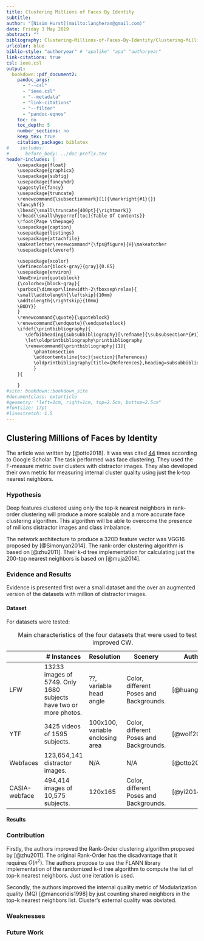 ---
title: Clustering Millions of Faces By Identity
subtitle:
author: "[Nisim Hurst](mailto:langheran@gmail.com)"
date: Friday 3 May 2019
abstract: ""
bibliography: Clustering-Millions-of-Faces-By-Identity/Clustering-Millions-of-Faces-By-Identity.bib
urlcolor: blue
biblio-style: "authoryear" # "apalike" "apa" "authoryear"
link-citations: true
csl: ieee.csl
output:
  bookdown::pdf_document2:
    pandoc_args:
      - "--csl"
      - "ieee.csl"
      - "--metadata"
      - "link-citations"
      - "--filter"
      - "pandoc-eqnos"
    toc: no
    toc_depth: 5
    number_sections: no
    keep_tex: true
    citation_package: biblatex
#    includes:
#      before_body: ../doc-prefix.tex
header-includes: |
    \usepackage{float}
    \usepackage{graphicx}
    \usepackage{subfig}
    \usepackage{fancyhdr}
    \pagestyle{fancy}
    \usepackage{truncate}
    \renewcommand{\subsectionmark}[1]{\markright{#1}{}}
    \fancyhf{}
    \lhead{\small\truncate{400pt}{\rightmark}}
    \rhead{\small\hyperref[toc]{Table Of Contents}}
    \rfoot{Page \thepage}
    \usepackage{caption}
    \usepackage{listings}
    \usepackage{attachfile}
    \makeatletter\renewcommand*{\fps@figure}{H}\makeatother
    \usepackage{cleveref}

    \usepackage{xcolor}
    \definecolor{block-gray}{gray}{0.85}
    \usepackage{environ}
    \NewEnviron{quoteblock}
    {\colorbox{block-gray}{
    \parbox{\dimexpr\linewidth-2\fboxsep\relax}{
    \small\addtolength{\leftskip}{10mm}
    \addtolength{\rightskip}{10mm}
    \BODY}}
    }
    \renewcommand{\quote}{\quoteblock}
    \renewcommand{\endquote}{\endquoteblock}
    \ifdef{\printbibliography}{
       \defbibheading{subsubbibliography}[\refname]{\subsubsection*{#1}}
       \let\oldprintbibliography\printbibliography
       \renewcommand{\printbibliography}[1]{
          \phantomsection
          \addcontentsline{toc}{section}{References}
          \oldprintbibliography[title={References},heading=subsubbibliography]
          }
    }{

    }
#site: bookdown::bookdown_site
#documentclass: extarticle
#geometry: "left=1cm, right=1cm, top=2.5cm, bottom=2.5cm"
#fontsize: 17pt
#linestretch: 1.5
---
\label{toc}

## Clustering Millions of Faces by Identity

The article was written by [@otto2018]. It was was cited [44](https://scholar.google.com/scholar?cites=9743611198042490448&as_sdt=2005&sciodt=0,5&hl=en) times according to Google Scholar. The task performed was face clustering. They used the F-measure metric over clusters with distractor images. They also developed their own metric for measuring internal cluster quality using just the k-top nearest neighbors.

### Hypothesis
Deep features clustered using only the top-k nearest neighbors in rank-order clustering will produce a more scalable and a more accurate face clustering algorithm. This algorithm will be able to overcome the presence of millions distractor images and class imbalance.

The network architecture to produce a 320D feature vector was VGG16 proposed by [@Simonyan2014]. The rank-order clustering algorithm is based on [@zhu2011]. Their k-d tree implementation for calculating just the 200-top nearest neighbors is based on [@muja2014]. 

### Evidence and Results
Evidence is presented first over a small dataset and the over an augmented version of the datasets with million of distractor images.

#### Dataset
For datasets were tested:

\small
|        |                            # Instances                            | Resolution |          Scenery          |     Author     |
| ------ | ----------------- | ---------- | ------------- | -------------- |
| LFW    | 13233 images of 5749. Only 1680 subjects have two or more photos. | ??, variable head angle |                         Color, different Poses and Backgrounds.| [@huang2008]   |
| YTF    | 3425 videos of 1595 subjects.                                     |      100x100, variable enclosing area      |            Color, different Poses and Backgrounds.                  | [@wolf2011]    |
| Webfaces |     123,654,141 distractor images.                                   |     N/A       | N/A | [@otto2018] |
| CASIA-webface     | 494,414 images of 10,575 subjects.                                             | 120x165    | Color, different Poses and Backgrounds.           | [@yi2014]    |
: \label{tab:table1} Main characteristics of the four datasets that were used to test the improved CW.

\normalsize

#### Results

### Contribution

Firstly, the authors improved the Rank-Order clustering algorithm proposed by [@zhu2011]. The original Rank-Order has the disadvantage that it requires $O(n^2)$. The authors propose to use the FLANN library implementation of the randomized k-d tree algorithm to compute the list of top-k nearest neighbors. Just one iteration is used.

Secondly, the authors improved the internal quality metric of Modularization quality (MQ) [@mancoridis1998] by just counting shared neighbors in the top-k nearest neighbors list. Cluster's external quality was obviated.



### Weaknesses

### Future Work

